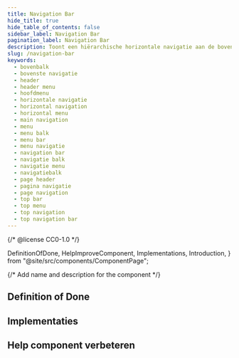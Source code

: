 ```yaml
---
title: Navigation Bar
hide_title: true
hide_table_of_contents: false
sidebar_label: Navigation Bar
pagination_label: Navigation Bar
description: Toont een hiërarchische horizontale navigatie aan de bovenkant van een pagina en biedt de mogelijkheid om tussen pagina’s te navigeren.
slug: /navigation-bar
keywords:
  - bovenbalk
  - bovenste navigatie
  - header
  - header menu
  - hoofdmenu
  - horizontale navigatie
  - horizontal navigation
  - horizontal menu
  - main navigation
  - menu
  - menu balk
  - menu bar
  - menu navigatie
  - navigation bar
  - navigatie balk
  - navigatie menu
  - navigatiebalk
  - page header
  - pagina navigatie
  - page navigation
  - top bar
  - top menu
  - top navigation
  - top navigation bar
---
```


{/* @license CC0-1.0 */}

  DefinitionOfDone,
  HelpImproveComponent,
  Implementations,
  Introduction,
} from "@site/src/components/ComponentPage";

{/* Add name and description for the component */}


<Introduction component={component} headingLevel={1} description={description} />

## Definition of Done

<DefinitionOfDone component={component} headingLevel={3} />

## Implementaties

<Implementations component={component} headingLevel={3} />

## Help component verbeteren

<HelpImproveComponent component={component} headingLevel={3} />
